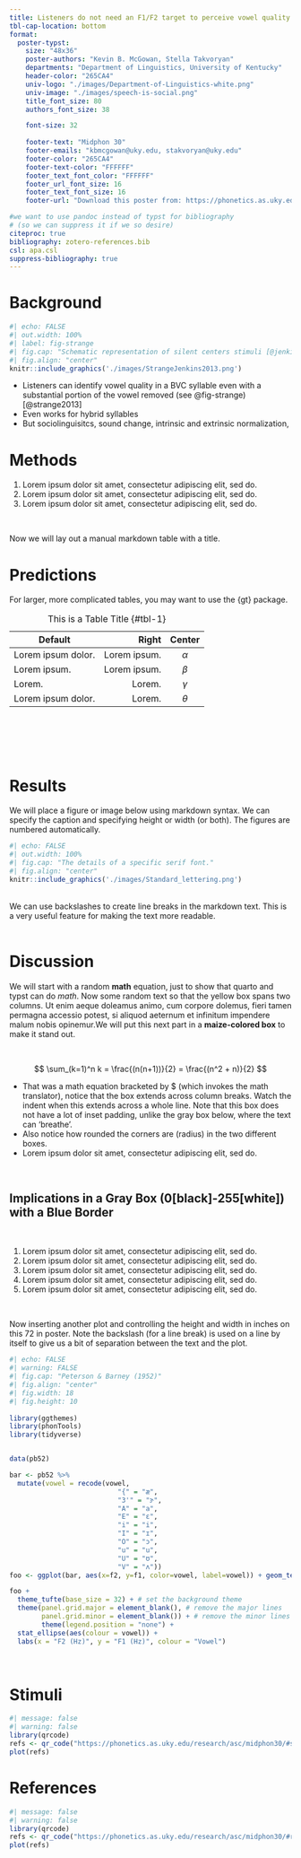 ```yaml
---
title: Listeners do not need an F1/F2 target to perceive vowel quality _or_ regional accentedness
tbl-cap-location: bottom
format:
  poster-typst: 
    size: "48x36"
    poster-authors: "Kevin B. McGowan, Stella Takvoryan"
    departments: "Department of Linguistics, University of Kentucky"
    header-color: "265CA4"
    univ-logo: "./images/Department-of-Linguistics-white.png"
    univ-image: "./images/speech-is-social.png"
    title_font_size: 80
    authors_font_size: 38

    font-size: 32
    
    footer-text: "Midphon 30"
    footer-emails: "kbmcgowan@uky.edu, stakvoryan@uky.edu"
    footer-color: "265CA4"
    footer-text-color: "FFFFFF"
    footer_text_font_color: "FFFFFF"
    footer_url_font_size: 16
    footer_text_font_size: 16
    footer-url: "Download this poster from: https://phonetics.as.uky.edu/research/asc/midphon30/"

#we want to use pandoc instead of typst for bibliography
# (so we can suppress it if we so desire)
citeproc: true
bibliography: zotero-references.bib
csl: apa.csl
suppress-bibliography: true
---
```


# Background

```r
#| echo: FALSE
#| out.width: 100%
#| label: fig-strange
#| fig.cap: "Schematic representation of silent centers stimuli [@jenkins1983identification]"
#| fig.align: "center"
knitr::include_graphics('./images/StrangeJenkins2013.png')
```
-   Listeners can identify vowel quality in a BVC syllable even with a substantial portion of the vowel removed (see @fig-strange) [@strange2013]
-   Even works for hybrid syllables 
-   But sociolinguisitcs, sound change, intrinsic and extrinsic normalization, 


# Methods

1.  Lorem ipsum dolor sit amet, consectetur adipiscing elit, sed do.
2.  Lorem ipsum dolor sit amet, consectetur adipiscing elit, sed do.
3.  Lorem ipsum dolor sit amet, consectetur adipiscing elit, sed do.

\

Now we will lay out a manual markdown table with a title.


# Predictions

For larger, more complicated tables, you may want to use the {gt} package.

| Default            |        Right |  Center  |
|--------------------|-------------:|:--------:|
| Lorem ipsum dolor. | Lorem ipsum. | $\alpha$ |
| Lorem ipsum.       | Lorem ipsum. | $\beta$  |
| Lorem.             |       Lorem. | $\gamma$ |
| Lorem ipsum dolor. |       Lorem. | $\theta$ |

: This is a Table Title {#tbl-1}

\
\
\
\

# Results

We will place a figure or image below using markdown syntax. We can specify the caption and specifying height or width (or both). The figures are numbered automatically.

```r
#| echo: FALSE
#| out.width: 100%
#| fig.cap: "The details of a specific serif font."
#| fig.align: "center"
knitr::include_graphics('./images/Standard_lettering.png')
```

\
We can use backslashes to create line breaks in the markdown text. This is a very useful feature for making the text more readable.\
\


# Discussion

We will start with a random **math** equation, just to show that quarto and typst can do *math*. Now some random text so that the yellow box spans two columns. Ut enim aeque doleamus animo, cum corpore dolemus, fieri tamen permagna accessio potest, si aliquod aeternum et infinitum impendere malum nobis opinemur.We will put this next part in a **maize-colored box** to make it stand out.

\

::: {.block fill="rgb(\"FFCB05\")" inset="10pt" radius="4pt" stroke="2pt + black"}
$$
\sum_(k=1)^n k = \frac{(n(n+1))}{2} = \frac{(n^2 + n)}{2}
$$

-   That was a math equation bracketed by \$ (which invokes the math translator), notice that the box extends across column breaks. Watch the indent when this extends across a whole line. Note that this box does not have a lot of inset padding, unlike the gray box below, where the text can 'breathe'.
-   Also notice how rounded the corners are (radius) in the two different boxes.
-   Lorem ipsum dolor sit amet, consectetur adipiscing elit, sed do.
:::

\

## Implications in a Gray Box (0\[black\]-255\[white\]) with a Blue Border

\

::: {.block fill="luma(210)" inset="25pt" radius="15pt" stroke="5pt + blue"}
1.  Lorem ipsum dolor sit amet, consectetur adipiscing elit, sed do.
2.  Lorem ipsum dolor sit amet, consectetur adipiscing elit, sed do.
3.  Lorem ipsum dolor sit amet, consectetur adipiscing elit, sed do.
4.  Lorem ipsum dolor sit amet, consectetur adipiscing elit, sed do.
5.  Lorem ipsum dolor sit amet, consectetur adipiscing elit, sed do.
:::

\

Now inserting another plot and controlling the height and width in inches on this 72 in poster. Note the backslash (for a line break) is used on a line by itself to give us a bit of separation between the text and the plot.\

```r
#| echo: FALSE
#| warning: FALSE
#| fig.cap: "Peterson & Barney (1952)"
#| fig.align: "center"
#| fig.width: 18
#| fig.height: 10
  
library(ggthemes)
library(phonTools)
library(tidyverse)


data(pb52)

bar <- pb52 %>%
  mutate(vowel = recode(vowel,
                           "{" = "æ",
                           "3'" = "ɝ",
                           "A" = "a",
                           "E" = "ɛ",
                           "i" = "i",
                           "I" = "ɪ",
                           "O" = "ɔ",
                           "u" = "u",
                           "U" = "ʊ",
                           "V" = "ʌ"))
foo <- ggplot(bar, aes(x=f2, y=f1, color=vowel, label=vowel)) + geom_text(alpha = 9/10, family = 'DoulosSIL', size=8) + scale_x_reverse(lim=c(4000,250), position="top") + scale_y_reverse(lim=c(1500,100))

foo + 
  theme_tufte(base_size = 32) + # set the background theme                                              
  theme(panel.grid.major = element_blank(), # remove the major lines
        panel.grid.minor = element_blank()) + # remove the minor lines
        theme(legend.position = "none") +
  stat_ellipse(aes(colour = vowel)) +
  labs(x = "F2 (Hz)", y = "F1 (Hz)", colour = "Vowel")
```

\

::::: {layout-ncol="2"}
<div>

# Stimuli

```r
#| message: false
#| warning: false
library(qrcode)
refs <- qr_code("https://phonetics.as.uky.edu/research/asc/midphon30/#stimuli")
plot(refs)

```

</div>

<div>

# References

```r
#| message: false
#| warning: false
library(qrcode)
refs <- qr_code("https://phonetics.as.uky.edu/research/asc/midphon30/#references")
plot(refs)

```

</div>
:::::

